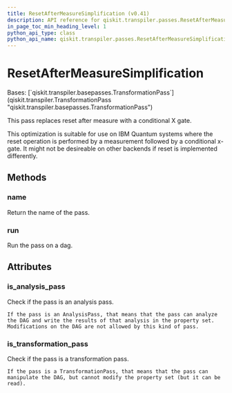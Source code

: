 ```yaml
---
title: ResetAfterMeasureSimplification (v0.41)
description: API reference for qiskit.transpiler.passes.ResetAfterMeasureSimplification in qiskit v0.41
in_page_toc_min_heading_level: 1
python_api_type: class
python_api_name: qiskit.transpiler.passes.ResetAfterMeasureSimplification
---
```


# ResetAfterMeasureSimplification

<Class id="qiskit.transpiler.passes.ResetAfterMeasureSimplification" isDedicatedPage={true} github="https://github.com/qiskit/qiskit/tree/stable/0.23/qiskit/transpiler/passes/optimization/reset_after_measure_simplification.py" signature="ResetAfterMeasureSimplification(*args, **kwargs)" modifiers="class">
  Bases: [`qiskit.transpiler.basepasses.TransformationPass`](qiskit.transpiler.TransformationPass "qiskit.transpiler.basepasses.TransformationPass")

  This pass replaces reset after measure with a conditional X gate.

  This optimization is suitable for use on IBM Quantum systems where the reset operation is performed by a measurement followed by a conditional x-gate. It might not be desireable on other backends if reset is implemented differently.

  ## Methods

  <span id="qiskit-transpiler-passes-resetaftermeasuresimplification-name" />

  ### name

  <Function id="qiskit.transpiler.passes.ResetAfterMeasureSimplification.name" signature="ResetAfterMeasureSimplification.name()">
    Return the name of the pass.
  </Function>

  <span id="qiskit-transpiler-passes-resetaftermeasuresimplification-run" />

  ### run

  <Function id="qiskit.transpiler.passes.ResetAfterMeasureSimplification.run" signature="ResetAfterMeasureSimplification.run(dag)">
    Run the pass on a dag.
  </Function>

  ## Attributes

  ### is\_analysis\_pass

  <Attribute id="qiskit.transpiler.passes.ResetAfterMeasureSimplification.is_analysis_pass">
    Check if the pass is an analysis pass.

    If the pass is an AnalysisPass, that means that the pass can analyze the DAG and write the results of that analysis in the property set. Modifications on the DAG are not allowed by this kind of pass.
  </Attribute>

  ### is\_transformation\_pass

  <Attribute id="qiskit.transpiler.passes.ResetAfterMeasureSimplification.is_transformation_pass">
    Check if the pass is a transformation pass.

    If the pass is a TransformationPass, that means that the pass can manipulate the DAG, but cannot modify the property set (but it can be read).
  </Attribute>
</Class>

